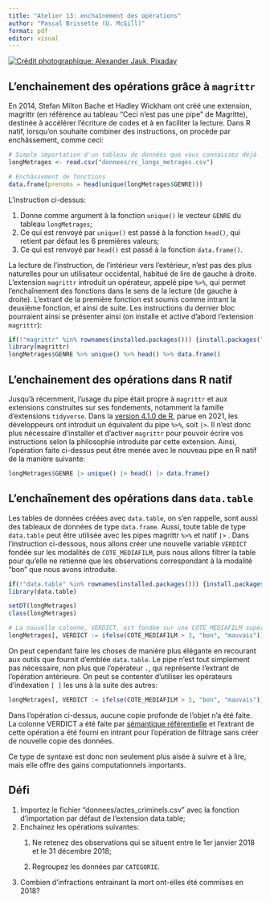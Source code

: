 ```yaml
---
title: "Atelier 13: enchaînement des opérations"
author: "Pascal Brissette (U. McGill)"
format: pdf
editor: visual
---
```


[![Crédit photographique: Alexander Jauk, Pixaday](images/pipeline-g21036ba54_1280.jpg){fig-align="center"}](Image%20par%20%3Ca%20href=%22https://pixabay.com/fr/users/alex_jauk-16800354/?utm_source=link-attribution&utm_medium=referral&utm_campaign=image&utm_content=5351017%22%3EAlexander%20Jauk%3C/a%3E%20de%20%3Ca%20href=%22https://pixabay.com/fr//?utm_source=link-attribution&utm_medium=referral&utm_campaign=image&utm_content=5351017%22%3EPixabay%3C/a%3E)

## L'enchainement des opérations grâce à `magrittr`

En 2014, Stefan Milton Bache et Hadley Wickham ont créé une extension, magrittr (en référence au tableau "Ceci n'est pas une pipe" de Magritte), destinée à accélérer l'écriture de codes et à en faciliter la lecture. Dans R natif, lorsqu'on souhaite combiner des instructions, on procède par enchâssement, comme ceci:

```r
# Simple importation d'un tableau de données que vous connaissez déjà
longMetrages <- read.csv("donnees/rc_longs_metrages.csv")

# Enchâssement de fonctions
data.frame(prenoms = head(unique(longMetrages$GENRE)))
```

L'instruction ci-dessus:

1.  Donne comme argument à la fonction `unique()` le vecteur `GENRE` du tableau `longMetrages`;
2.  Ce qui est renvoyé par `unique()` est passé à la fonction `head()`, qui retient par défaut les 6 premières valeurs;
3.  Ce qui est renvoyé par `head()` est passé à la fonction `data.frame()`.

La lecture de l'instruction, de l'intérieur vers l'extérieur, n'est pas des plus naturelles pour un utilisateur occidental, habitué de lire de gauche à droite. L'extension `magrittr` introduit un opérateur, appelé pipe `%>%`, qui permet l'enchaînement des fonctions dans le sens de la lecture (de gauche à droite). L'extrant de la première fonction est soumis comme intrant la deuxième fonction, et ainsi de suite. Les instructions du dernier bloc pourraient ainsi se présenter ainsi (on installe et active d'abord l'extension `magrittr`):

```r
if(!"magrittr" %in% rownames(installed.packages())) {install.packages("magrittr")}
library(magrittr)
longMetrages$GENRE %>% unique() %>% head() %>% data.frame()
```

## L'enchainement des opérations dans R natif

Jusqu'à récemment, l'usage du pipe était propre à `magrittr` et aux extensions construites sur ses fondements, notamment la famille d'extensions `tidyverse`. Dans la [version 4.1.0 de R](https://www.r-bloggers.com/2021/05/the-new-r-pipe/), parue en 2021, les développeurs ont introduit un équivalent du pipe `%>%`, soit `|>`. Il n'est donc plus nécessaire d'installer et d'activer `magrittr` pour pouvoir écrire vos instructions selon la philosophie introduite par cette extension. Ainsi, l'opération faite ci-dessus peut être menée avec le nouveau pipe en R natif de la manière suivante:

```r
longMetrages$GENRE |> unique() |> head() |> data.frame()
```

## L'enchaînement des opérations dans `data.table`

Les tables de données créées avec `data.table`, on s'en rappelle, sont aussi des tableaux de données de type `data.frame`. Aussi, toute table de type `data.table` peut être utilisée avec les pipes magrittr `%>%` et natif `|>` . Dans l'instruction ci-dessous, nous allons créer une nouvelle variable `VERDICT` fondée sur les modalités de `COTE_MEDIAFILM`, puis nous allons filtrer la table pour qu'elle ne retienne que les observations correspondant à la modalité "bon" que nous avons introduite.

```r
if(!"data.table" %in% rownames(installed.packages())) {install.packages("data.table")}
library(data.table)

setDT(longMetrages)
class(longMetrages)

# La nouvelle colonne, VERDICT, est fondée sur une COTE_MEDIAFILM supérieure à 3/5
longMetrages[, VERDICT := ifelse(COTE_MEDIAFILM > 3, "bon", "mauvais")] %>% .[VERDICT == "bon"]
```

On peut cependant faire les choses de manière plus élégante en recourant aux outils que fournit d'emblée `data.table`. Le pipe n'est tout simplement pas nécessaire, non plus que l'opérateur `.`, qui représente l'extrant de l'opération antérieure. On peut se contenter d'utiliser les opérateurs d'indexation `[ ]` les uns à la suite des autres:

```r

longMetrages[, VERDICT := ifelse(COTE_MEDIAFILM > 3, "bon", "mauvais")][VERDICT == "bon"]

```

Dans l'opération ci-dessus, aucune copie profonde de l'objet n'a été faite. La colonne VERDICT a été faite par [sémantique référentielle](https://cran.r-project.org/web/packages/data.table/vignettes/datatable-reference-semantics.html) et l'extrant de cette opération a été fourni en intrant pour l'opération de filtrage sans créer de nouvelle copie des données.

Ce type de syntaxe est donc non seulement plus aisée à suivre et à lire, mais elle offre des gains computationnels importants.

## Défi

1.  Importez le fichier "donnees/actes_criminels.csv" avec la fonction d'importation par défaut de l'extension data.table;
2.  Enchainez les opérations suivantes:
    1.  Ne retenez des observations qui se situent entre le 1er janvier 2018 et le 31 décembre 2018;

    2.  Regroupez les données par `CATEGORIE`.
3.  Combien d'infractions entrainant la mort ont-elles été commises en 2018?
